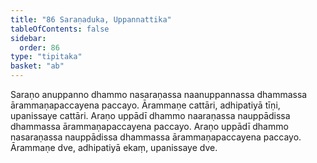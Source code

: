 ```yaml
---
title: "86 Saraṇaduka, Uppannattika"
tableOfContents: false
sidebar:
  order: 86
type: "tipitaka"
basket: "ab"
---
```



<DynamicBreadcrumb />

<Division number="98">

<Paragraph number="271">
Saraṇo anuppanno dhammo nasaraṇassa naanuppannassa dhammassa ārammaṇapaccayena paccayo. Ārammaṇe cattāri, adhipatiyā tīṇi, upanissaye cattāri.
</Paragraph>

<Paragraph number="272">
Araṇo uppādī dhammo naaraṇassa nauppādissa dhammassa ārammaṇapaccayena paccayo. Araṇo uppādī dhammo nasaraṇassa nauppādissa dhammassa ārammaṇapaccayena paccayo. Ārammaṇe dve, adhipatiyā ekaṃ, upanissaye dve.
</Paragraph>
</Division>